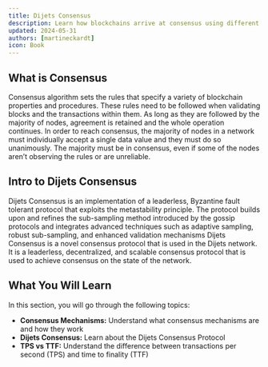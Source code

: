 ```yaml
---
title: Dijets Consensus
description: Learn how blockchains arrive at consensus using different mechanisms.
updated: 2024-05-31
authors: [martineckardt]
icon: Book
---
```


## What is Consensus
Consensus algorithm sets the rules that specify a variety of blockchain properties and procedures. These rules need to be followed when validating blocks and the transactions within them. As long as they are followed by the majority of nodes, agreement is retained and the whole operation continues. In order to reach consensus, the majority of nodes in a network must individually accept a single data value and they must do so unanimously. The majority must be in consensus, even if some of the nodes aren’t observing the rules or are unreliable.

## Intro to Dijets Consensus
Dijets Consensus is an implementation of a leaderless, Byzantine fault tolerant protocol that exploits the metastability principle. The protocol builds upon and refines the sub-sampling method introduced by the gossip protocols and integrates advanced techniques such as adaptive sampling, robust sub-sampling, and enhanced validation mechanisms
Dijets Consensus is a novel consensus protocol that is used in the Dijets network. It is a leaderless, decentralized, and scalable consensus protocol that is used to achieve consensus on the state of the network.

<Quiz quizId="101"/>

## What You Will Learn

In this section, you will go through the following topics:

- **Consensus Mechanisms:** Understand what consensus mechanisms are and how they work
- **Dijets Consensus:** Learn about the Dijets Consensus Protocol
- **TPS vs TTF:** Understand the difference between transactions per second (TPS) and time to finality (TTF)

